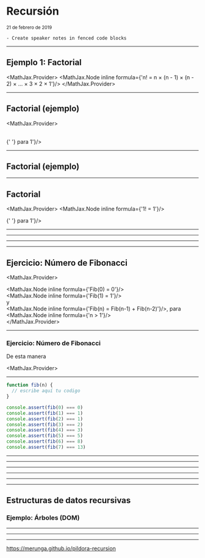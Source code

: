 


<Head>
  <title>Recursión</title>
</Head>


# Recursión

<small>21 de febrero de 2019</small>

```notes
- Create speaker notes in fenced code blocks
```

---


## Ejemplo 1: Factorial

<MathJax.Provider>
  <MathJax.Node inline formula={'n! = n × (n - 1) × (n - 2) × ... × 3 × 2 × 1'}/>
</MathJax.Provider>

---


## Factorial (ejemplo)

<MathJax.Provider>
  <div><MathJax.Node inline formula={'5! = 5 × 4 × 3 × 2 × 1 = 120'}/></div>
  <Appear>
    <div><MathJax.Node inline formula={'5! = 5 × (4 × 3 × 2 × 1)'}/></div>
    <div><MathJax.Node inline formula={'5! = 5 × 4!'}/></div>
    <div><MathJax.Node inline formula={'5! = 5 × (4 × 3!)'}/></div>
    <div><MathJax.Node inline formula={'5! = 5 × (4 × (3 × 2!))'}/></div>
    <div><MathJax.Node inline formula={'5! = 5 × (4 × (3 × (2 × 1!)))'}/></div>
    <div><MathJax.Node inline formula={'5! = 5 × (4 × (3 × (2 × 1)))'}/></div>
    <div><MathJax.Node inline formula={'5! = 5 × 4 × 3 × 2 × 1 = 120'}/></div>
    <br/>
    <MathJax.Node inline formula={'1! = 1'}/>
    <div>
      <MathJax.Node inline formula={'n! = n * (n-1)!'}/>{'   '}
      para <MathJax.Node inline formula={'n > 1'}/>
    </div>
  </Appear>
</MathJax.Provider>

---

## Factorial (ejemplo)



---


## Factorial

<MathJax.Provider>
  <MathJax.Node inline formula={'1! = 1'}/>
  <div>
    <MathJax.Node inline formula={'n! = n * (n-1)!'}/>{'   '}
    para <MathJax.Node inline formula={'n > 1'}/>
  </div>
</MathJax.Provider>

---



---



---



---

## Ejercicio: Número de Fibonacci

<MathJax.Provider>
  <Appear>
    <div>
      <div><MathJax.Node inline formula={'Fib(0) = 0'}/></div>
      <div><MathJax.Node inline formula={'Fib(1) = 1'}/></div>
      y
      <div>
        <MathJax.Node inline formula={'Fib(n) = Fib(n-1) + Fib(n-2)'}/>,
        para <MathJax.Node inline formula={'n > 1'}/>
      </div>
    </div>
  </Appear>
</MathJax.Provider>

---

### Ejercicio: Número de Fibonacci

De esta manera

<MathJax.Provider>
  <div><MathJax.Node inline formula={'Fib(0) = 0'}/></div>
  <div><MathJax.Node inline formula={'Fib(1) = 1'}/></div>
  <div><MathJax.Node inline formula={'Fib(2) = 1'}/></div>
  <div><MathJax.Node inline formula={'Fib(3) = 2'}/></div>
  <div><MathJax.Node inline formula={'Fib(4) = 3'}/></div>
  <div><MathJax.Node inline formula={'Fib(5) = 5'}/></div>
  <div><MathJax.Node inline formula={'Fib(6) = 8'}/></div>
  <div><MathJax.Node inline formula={'Fib(7) = 13'}/></div>
</MathJax.Provider>

---


```javascript Ejercicio: Número de Fibonacci
function fib(n) {
  // escribe aquí tu codigo
}

console.assert(fib(0) === 0)
console.assert(fib(1) === 1)
console.assert(fib(2) === 1)
console.assert(fib(3) === 2)
console.assert(fib(4) === 3)
console.assert(fib(5) === 5)
console.assert(fib(6) === 8)
console.assert(fib(7) === 13)
```

---



---



---



---



---



---

## Estructuras de datos recursivas

<Appear>
  <h3>Ejemplo: Árboles (DOM)</h3>
</Appear>

---



<WalkTheDomDom />

<WalkTheDomDomCode />

---



<WalkTheDomIFrame />

<WalkTheDomCode />

---

<https://merunga.github.io/pildora-recursion>
